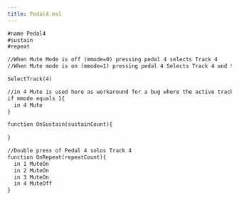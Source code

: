 ```yaml
---
title: Pedal4.msl
---
```


```default
#name Pedal4
#sustain
#repeat

//When Mute Mode is off (mmode=0) pressing pedal 4 selects Track 4
//When Mute mode is on (mmode=1) pressing pedal 4 Selects Track 4 and then Mutes/Unmutes it.

SelectTrack(4)

//in 4 Mute is used here as workaround for a bug where the active track is muted before switching to Track 4
if mmode equals 1{
  in 4 Mute
}

function OnSustain(sustainCount){
 
}

//Double press of Pedal 4 solos Track 4
function OnRepeat(repeatCount){
  in 1 MuteOn
  in 2 MuteOn
  in 3 MuteOn
  in 4 MuteOff
}
```